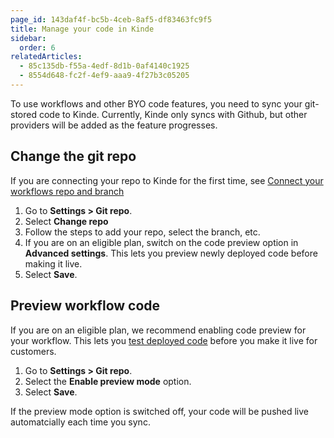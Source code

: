 ```yaml
---
page_id: 143daf4f-bc5b-4ceb-8af5-df83463fc9f5
title: Manage your code in Kinde
sidebar:
  order: 6
relatedArticles:
  - 85c135db-f55a-4edf-8d1b-0af4140c1925
  - 8554d648-fc2f-4ef9-aaa9-4f27b3c05205
---
```


To use workflows and other BYO code features, you need to sync your git-stored code to Kinde. Currently, Kinde only syncs with Github, but other providers will be added as the feature progresses.

## Change the git repo

If you are connecting your repo to Kinde for the first time, see [Connect your workflows repo and branch](/workflows/about-workflows/connect-repo-for-workflows/)

1. Go to **Settings > Git repo**.
2. Select **Change repo**
3. Follow the steps to add your repo, select the branch, etc.
4. If you are on an eligible plan, switch on the code preview option in **Advanced settings**. This lets you preview newly deployed code before making it live.
5. Select **Save**.

## Preview workflow code

If you are on an eligible plan, we recommend enabling code preview for your workflow. This lets you [test deployed code](/workflows/manage-workflows/preview-workflows/) before you make it live for customers.

1. Go to **Settings > Git repo**.
2. Select the **Enable preview mode** option.
5. Select **Save**.

<Aside type="warning">

If the preview mode option is switched off, your code will be pushed live automatcially each time you sync.

</Aside>
